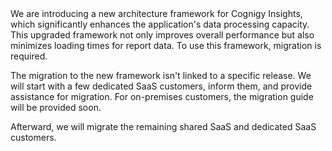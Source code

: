 <Note>
  We are introducing a new architecture framework for Cognigy Insights, which significantly enhances the application's data processing capacity. This upgraded framework not only improves overall performance but also minimizes loading times for report data. To use this framework, migration is required.

  The migration to the new framework isn't linked to a specific release. We will start with a few dedicated SaaS customers, inform them, and provide assistance for migration. For on-premises customers, the migration guide will be provided soon.

  Afterward, we will migrate the remaining shared SaaS and dedicated SaaS customers.
</Note>